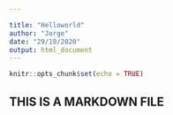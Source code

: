```yaml
---

title: "Helloworld"
author: "Jorge"
date: "29/10/2020"
output: html_document
---
```


```r
knitr::opts_chunk$set(echo = TRUE)
```
## THIS IS A MARKDOWN FILE